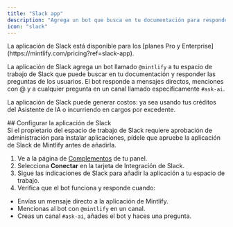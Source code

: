 ```yaml
---
title: "Slack app"
description: "Agrega un bot que busca en tu documentación para responder preguntas en tu espacio de trabajo de Slack"
icon: "slack"
---
```


<Info>
  La aplicación de Slack está disponible para los [planes Pro y Enterprise](https://mintlify.com/pricing?ref=slack-app).
</Info>

La aplicación de Slack agrega un bot llamado `@mintlify` a tu espacio de trabajo de Slack que puede buscar en tu documentación y responder las preguntas de los usuarios. El bot responde a mensajes directos, menciones con @ y a cualquier pregunta en un canal llamado específicamente `#ask-ai`.

La aplicación de Slack puede generar costos: ya sea usando tus créditos del Asistente de IA o incurriendo en cargos por excedente.



<div id="setting-up-the-slack-app">
  ## Configurar la aplicación de Slack
</div>

<Note>
  Si el propietario del espacio de trabajo de Slack requiere aprobación de administración para instalar aplicaciones, pídele que apruebe la aplicación de Slack de Mintlify antes de añadirla.
</Note>

1. Ve a la página de [Complementos](https://dashboard.mintlify.com/products/addons) de tu panel.
2. Selecciona **Conectar** en la tarjeta de Integración de Slack.
3. Sigue las indicaciones de Slack para añadir la aplicación a tu espacio de trabajo.
4. Verifica que el bot funciona y responde cuando:
  - Envías un mensaje directo a la aplicación de Mintlify.
  - Mencionas al bot con `@mintlify` en un canal.
  - Creas un canal `#ask-ai`, añades el bot y haces una pregunta.
